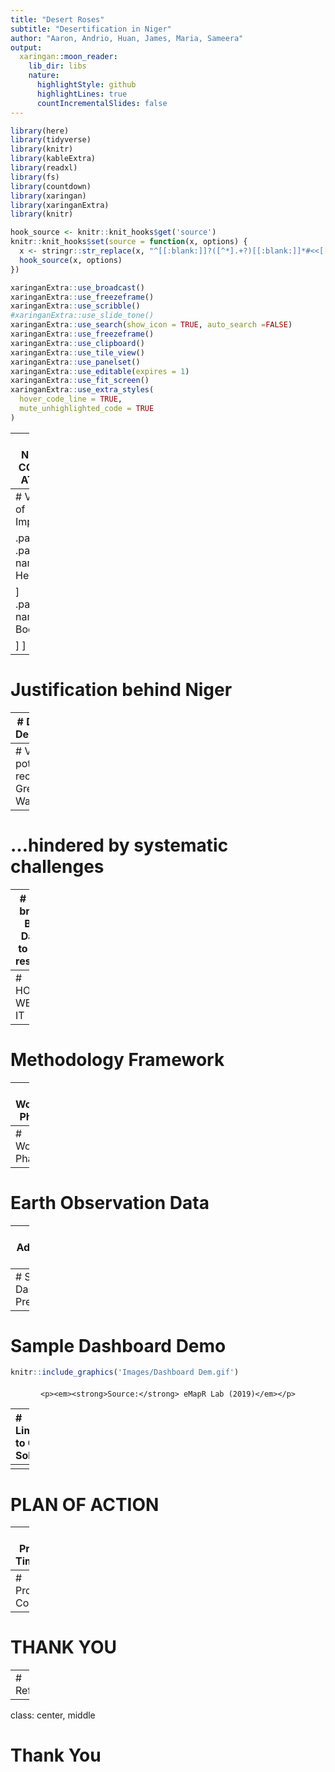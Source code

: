 ```yaml
---
title: "Desert Roses"
subtitle: "Desertification in Niger"
author: "Aaron, Andrio, Huan, James, Maria, Sameera"
output:
  xaringan::moon_reader:
    lib_dir: libs
    nature:
      highlightStyle: github
      highlightLines: true
      countIncrementalSlides: false
---
```

```r
library(here)
library(tidyverse)
library(knitr)
library(kableExtra)
library(readxl)
library(fs)
library(countdown)
library(xaringan)
library(xaringanExtra)
library(knitr)

hook_source <- knitr::knit_hooks$get('source')
knitr::knit_hooks$set(source = function(x, options) {
  x <- stringr::str_replace(x, "^[[:blank:]]?([^*].+?)[[:blank:]]*#<<[[:blank:]]*$", "*\\1")
  hook_source(x, options)
})

xaringanExtra::use_broadcast()
xaringanExtra::use_freezeframe()
xaringanExtra::use_scribble()
#xaringanExtra::use_slide_tone()
xaringanExtra::use_search(show_icon = TRUE, auto_search	=FALSE)
xaringanExtra::use_freezeframe()
xaringanExtra::use_clipboard()
xaringanExtra::use_tile_view()
xaringanExtra::use_panelset()
xaringanExtra::use_editable(expires = 1)
xaringanExtra::use_fit_screen()
xaringanExtra::use_extra_styles(
  hover_code_line = TRUE,         
  mute_unhighlighted_code = TRUE  
)

```

---
<!-- Divider slide -->
# WHAT NEEDS OUR COLLECTIVE ATTENTION


---
# Visualisation of Impacts/Risks

.panelset[
.panel[.panel-name[Extreme Heat]
```r
#read in images here
```

]
.panel[.panel-name[Water Body Loss]
```r
#read in images here
```

]
]

---
# Justification behind Niger


---
# Definition of Desertification


---
# Vast potential to rectify with Great Green Wall...


---
# ...hindered by systematic challenges


---
# We bring Big Data to the rescue


---
<!-- Divider slide -->
# HOW WE DO IT

---
# Methodology Framework


---
# Workflow Phase 1


---
# Workflow Phase 2


---
# Earth Observation Data


---
# Additional Data


---
# Sample Dashboard Preview
```r
knitr::include_graphics('Images/Dashboard Preview 2.png')
```
<div style="text-align: center; margin-top: 20px;">
    <p><em><strong>Source:</strong> eMapR Lab (2019)</em></p>
</div>

---
# Sample Dashboard Demo
```r
knitr::include_graphics('Images/Dashboard Dem.gif')
```
<div style="text-align: center; margin-top: 20px;">
    <p><em><strong>Source:</strong> eMapR Lab (2019)</em></p>
</div>

---
# Limitations to Our Solutions

.panelset[
.panel[.panel-name[Risk of Violence]
Farmers are reported to fear carrying out reforestation or tree maintenance activities due to the jihadist threat, which could jeopardize the project.

```r
knitr::include_graphics('Images/Nigerian-military-4.jpg')
```

<div style="text-align: center; margin-top: 20px;">
    <p><em><strong>Image Source:</strong> Reuters (2022)</em></p>
</div>
]
.panel[.panel-name[Land Conflict]
Need to introduce pastoral corridors to avoid the destruction of agriculture areas and GGW ecosystems, while ensuring access to food and water for the livestock.
```r
knitr::include_graphics('Images/herdersfarmers.png')
```

<div style="text-align: center; margin-top: 20px;">
    <p><em><strong>Image Source:</strong> Human Rights Watch (2014)</em></p>
</div>
]

.panel[.panel-name[Risk of Monoculture]

Focusing restoration effort using only few species may expose them to widespread disease setting back any progress made, while irreversibly affecting the ecosystem 
```r
knitr::include_graphics('Images/field-of-rapeseeds-4198057_1920.jpg')
```

<div style="text-align: center; margin-top: 20px;">
    <p><em><strong>Image Source:</strong> Pixabay (2017)</em></p>
</div>
]
]

---
<!-- # Recommended Action Plans -->
<!-- ```{r echo=FALSE, out.width='100%', fig.align='center'} -->
<!-- knitr::include_graphics('Images/Action Plan.png') -->
<!-- ``` -->

---
<!-- Divider slide -->
# PLAN OF ACTION


---
# Project Timeline



---
# Project Costing


---
<!-- Divider slide -->
# THANK YOU


---
# References



---

class: center, middle

# Thank You

